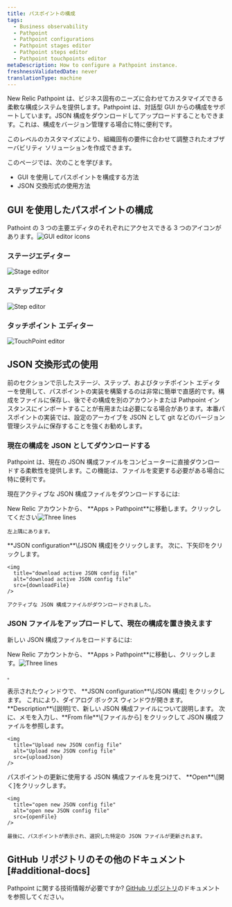 ```yaml
---
title: パスポイントの構成
tags:
  - Business observability
  - Pathpoint
  - Pathpoint configurations
  - Pathpoint stages editor
  - Pathpoint steps editor
  - Pathpoint touchpoints editor
metaDescription: How to configure a Pathpoint instance.
freshnessValidatedDate: never
translationType: machine
---
```











New Relic Pathpoint は、ビジネス固有のニーズに合わせてカスタマイズできる柔軟な構成システムを提供します。Pathpoint は、対話型 GUI からの構成をサポートしています。JSON 構成をダウンロードしてアップロードすることもできます。これは、構成をバージョン管理する場合に特に便利です。

このレベルのカスタマイズにより、組織固有の要件に合わせて調整されたオブザーバビリティ ソリューションを作成できます。

このページでは、次のことを学びます。

* GUI を使用してパスポイントを構成する方法
* JSON 交換形式の使用方法

## GUI を使用したパスポイントの構成

Pathoint の 3 つの主要エディタのそれぞれにアクセスできる 3 つのアイコンがあります。<img title="GUI editor icons" alt="GUI editor icons" src={guiEditorIcons}/>

### ステージエディター

<img
  title="Stage editor"
  alt="Stage editor"
  src={stageEditor}
/>

### ステップエディタ

<img
  title="Step editor"
  alt="Step editor"
  src={stepEditor}
/>

### タッチポイント エディター

<img
  title="TouchPoint editor"
  alt="TouchPoint editor"
  src={touchpointEditor}
/>

## JSON 交換形式の使用

前のセクションで示したステージ、ステップ、およびタッチポイント エディターを使用して、パスポイントの実装を構築するのは非常に簡単で直感的です。構成をファイルに保存し、後でその構成を別のアカウントまたは Pathpoint インスタンスにインポートすることが有用または必要になる場合があります。本番パスポイントの実装では、設定のアーカイブを JSON として git などのバージョン管理システムに保存することを強くお勧めします。

### 現在の構成を JSON としてダウンロードする

Pathpoint は、現在の JSON 構成ファイルをコンピューターに直接ダウンロードする柔軟性を提供します。この機能は、ファイルを変更する必要がある場合に特に便利です。

現在アクティブな JSON 構成ファイルをダウンロードするには:

<Steps>
  <Step>
    New Relic アカウントから、 **Apps > Pathpoint**に移動します。クリックしてください<img src={threeLines} class="inline" style={{height: "30px", width: "30px"}} alt="Three lines" title="Three lines"/>

    左上隅にあります。
  </Step>

  <Step>
    **JSON configuration**\[JSON 構成]をクリックします。
  </Step>

  <Step>
    次に、下矢印をクリックします。

    <img
      title="download active JSON config file"
      alt="download active JSON config file"
      src={downloadFile}
    />

    アクティブな JSON 構成ファイルがダウンロードされました。
  </Step>
</Steps>

### JSON ファイルをアップロードして、現在の構成を置き換えます

新しい JSON 構成ファイルをロードするには:

<Steps>
  <Step>
    New Relic アカウントから、 **Apps > Pathpoint**に移動し、クリックします。<img src={threeLines} class="inline" style={{height: "30px", width: "30px"}} alt="Three lines" title="Three lines"/>

    。
  </Step>

  <Step>
    表示されたウィンドウで、 **JSON configuration**\[JSON 構成] をクリックします。
  </Step>

  <Step>
    これにより、ダイアログ ボックス ウィンドウが開きます。 **Description**\[説明]で、新しい JSON 構成ファイルについて説明します。 次に、メモを入力し、**From file**\[ファイルから] をクリックして JSON 構成ファイルを参照します。

    <img
      title="Upload new JSON config file"
      alt="Upload new JSON config file"
      src={uploadJson}
    />
  </Step>

  <Step>
    パスポイントの更新に使用する JSON 構成ファイルを見つけて、 **Open**\[開く]をクリックします。

    <img
      title="open new JSON config file"
      alt="open new JSON config file"
      src={openFile}
    />

    最後に、パスポイントが表示され、選択した特定の JSON ファイルが更新されます。
  </Step>
</Steps>

## GitHub リポジトリのその他のドキュメント [#additional-docs]

Pathpoint に関する技術情報が必要ですか? [GitHub リポジトリ](https://github.com/newrelic/nr1-pathpoint/tree/main/docs)のドキュメントを参照してください。